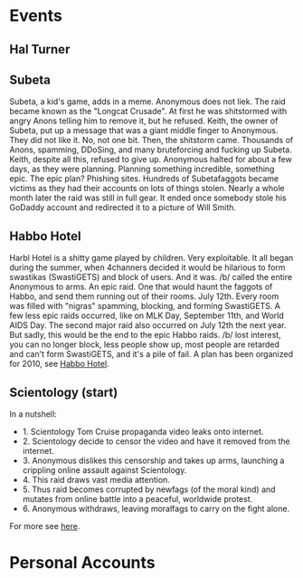 {{Formatting}}

=Events=
==Hal Turner==
==Subeta==
Subeta, a kid's game, adds in a meme. Anonymous does not liek. The raid became known as the "Longcat Crusade". At first he was shitstormed with angry Anons telling him to remove it, but he refused. Keith, the owner of Subeta, put up a message that was a giant middle finger to Anonymous. They did not like it. No, not one bit. Then, the shitstorm came. Thousands of Anons, spamming, DDoSing, and many bruteforcing and fucking up Subeta. Keith, despite all this, refused to give up. Anonymous halted for about a few days, as they were planning. Planning something incredible, something epic. The epic plan? Phishing sites. Hundreds of Subetafaggots became victims as they had their accounts on lots of things stolen. Nearly a whole month later the raid was still in full gear. It ended once somebody stole his GoDaddy account and redirected it to a picture of Will Smith.

==Habbo Hotel==
Harbl Hotel is a shitty game played by children. Very exploitable. It all began during the summer, when 4channers decided it would be hilarious to form swastikas (SwastiGETS) and block of users. And it was. /b/ called the entire Anonymous to arms. An epic raid. One that would haunt the faggots of Habbo, and send them running out of their rooms. July 12th. Every room was filled with "nigras" spamming, blocking, and forming SwastiGETS. A few less epic raids occurred, like on MLK Day, September 11th, and World AIDS Day. The second major raid also occurred on July 12th the next year. But sadly, this would be the end to the epic Habbo raids. /b/ lost interest, you can no longer block, less people show up, most people are retarded and can't form SwastiGETS, and it's a pile of fail. A plan has been organized for 2010, see [[Habbo Hotel]].

==Scientology (start)==
In a nutshell:

*1. Scientology Tom Cruise propaganda video leaks onto internet.
*2. Scientology decide to censor the video and have it removed from the internet.
*3. Anonymous dislikes this censorship and takes up arms, launching a crippling online assault against Scientology.
*4. This raid draws vast media attention.
*5. Thus raid becomes corrupted by newfags (of the moral kind) and mutates from online battle into a peaceful, worldwide protest.
*6. Anonymous withdraws, leaving moralfags to carry on the fight alone.

For more see [[Project Chanology|here]].

=Personal Accounts=